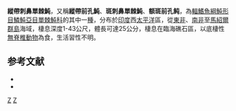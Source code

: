 {{Speciesbox
| genus = Cantherhines
| species = fronticinctus
| image = Cantherhines fronticinctus.jpg
| status = NE
| status_system = IUCN3.1
| authority = [[阿尔伯特·甘瑟|Günther]], 1867
| synonyms = *''Monacanthus fronticinctus, Günther, 1867''
*''Amanses fronticinctus, Günther, 1867''
*''Cantharines fronticinctus, Günther, 1867''
*''Cantherhines fronticinctatus, Günther, 1867''
*''Cantherhines fronticintus, Günther, 1867''
*''Cantherines fronticinctus, Günther, 1867''
}}

'''縱帶刺鼻單棘魨'''，又稱'''縱帶前孔魨'''、'''斑刺鼻單棘魨'''、'''额斑前孔鲀'''，為[[輻鰭魚綱|輻鰭魚綱]][[魨形目|魨形目]][[鱗魨亞目|鱗魨亞目]][[單棘魨科|單棘魨科]]的其中一[[種|種]]，分布於[[印度|印度]]西[[太平洋|太平洋]]區，從[[東非|東非]]、[[南非|南非]]至[[馬紹爾群島|馬紹爾群島]]海域，棲息深度1-43公尺，體長可達25公分，棲息在臨海礁石區，以底棲性[[無脊椎動物|無脊椎動物]]為食，生活習性不明。

==参考文献==
*{{FishBase_species|genus=Cantherhines|species=fronticinctus |year=2014|month=2}}
* {{TaiBNET| zh=斑刺鼻單棘魨 | id=382989 | binomial=Cantherhines fronticinctus | authority=Günther, 1867 | var= | accessdate=2013-01-24}}

{{taxonbar}}

[[Category:刺鼻單棘魨屬|Z]]
[[Category:1867年描述的魚類|Z]]